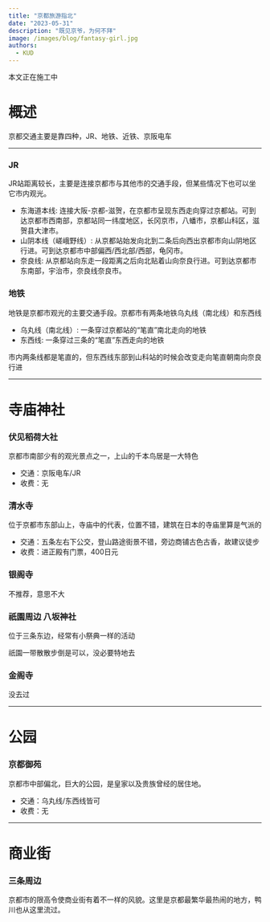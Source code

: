 ```yaml
---
title: "京都旅游指北"
date: "2023-05-31"
description: "既见京爷，为何不拜"
image: /images/blog/fantasy-girl.jpg
authors:
  - KUD
---
```


<Callout>
本文正在施工中
</Callout>

# 概述
京都交通主要是靠四种，JR、地铁、近铁、京阪电车

---
### JR
JR站距离较长，主要是连接京都市与其他市的交通手段，但某些情况下也可以坐它市内观光。
- 东海道本线: 连接大阪-京都-滋贺，在京都市呈现东西走向穿过京都站。可到达京都市西南部，京都站同一纬度地区，长冈京市，八蟠市，京都山科区，滋贺县大津市。
- 山阴本线（嵯峨野线）: 从京都站始发向北到二条后向西出京都市向山阴地区行进。可到达京都市中部偏西/西北部/西部，龟冈市。
- 奈良线: 从京都站向东走一段距离之后向北贴着山向奈良行进。可到达京都市东南部，宇治市，奈良线奈良市。

### 地铁
地铁是京都市观光的主要交通手段。京都市有两条地铁乌丸线（南北线）和东西线
- 乌丸线（南北线）: 一条穿过京都站的“笔直”南北走向的地铁
- 东西线: 一条穿过三条的“笔直”东西走向的地铁

市内两条线都是笔直的，但东西线东部到山科站的时候会改变走向笔直朝南向奈良行进

---

# 寺庙神社

### 伏见稻荷大社
京都市南部少有的观光景点之一，上山的千本鸟居是一大特色
- 交通：京阪电车/JR
- 收费：无

### 清水寺
位于京都市东部山上，寺庙中的代表，位置不错，建筑在日本的寺庙里算是气派的
- 交通：五条左右下公交，登山路途街景不错，旁边商铺古色古香，故建议徒步
- 收费：进正殿有门票，400日元

### 银阁寺
不推荐，意思不大

### 祇園周边 八坂神社
位于三条东边，经常有小祭典一样的活动

祇園一带散散步倒是可以，没必要特地去


### 金阁寺
没去过

---
# 公园
### 京都御苑
京都市中部偏北，巨大的公园，是皇家以及贵族曾经的居住地。
- 交通：乌丸线/东西线皆可
- 收费：无

---

# 商业街
### 三条周边
京都市的限高令使商业街有着不一样的风貌。这里是京都最繁华最热闹的地方，鸭川也从这里流过。
